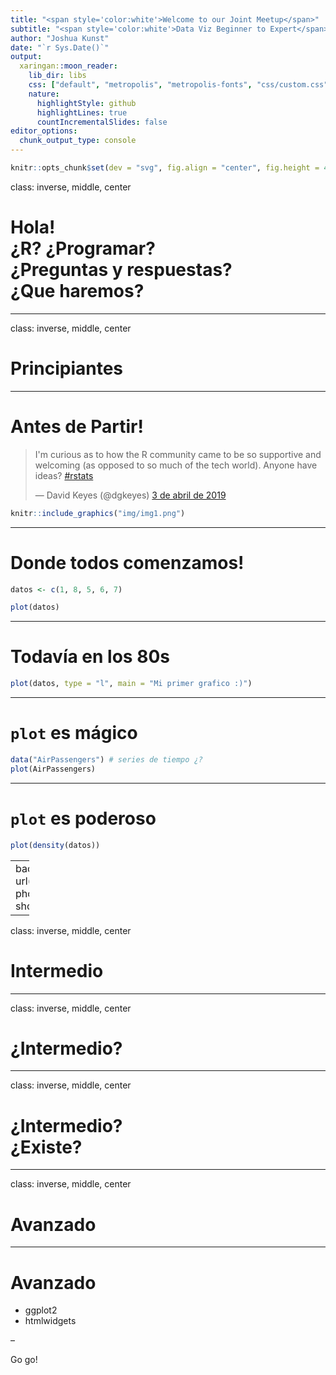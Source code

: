 ```yaml
---
title: "<span style='color:white'>Welcome to our Joint Meetup</span>"
subtitle: "<span style='color:white'>Data Viz Beginner to Expert</span><html><div style='float:left'></div><hr color='white' size=1px width=796px></html>"
author: "Joshua Kunst"
date: "`r Sys.Date()`"
output:
  xaringan::moon_reader:
    lib_dir: libs
    css: ["default", "metropolis", "metropolis-fonts", "css/custom.css"]
    nature:
      highlightStyle: github
      highlightLines: true
      countIncrementalSlides: false
editor_options:
  chunk_output_type: console
---
```


```r
knitr::opts_chunk$set(dev = "svg", fig.align = "center", fig.height = 4)
```


class: inverse, middle, center

# Hola! <br> ¿R? ¿Programar? <br> ¿Preguntas y respuestas? <br> ¿Que haremos?

---

class: inverse, middle, center

# Principiantes

---

# Antes de Partir!

<blockquote class="twitter-tweet" data-lang="es"><p lang="en" dir="ltr">I&#39;m curious as to how the R community came to be so supportive and welcoming (as opposed to so much of the tech world). Anyone have ideas? <a href="https://twitter.com/hashtag/rstats?src=hash&amp;ref_src=twsrc%5Etfw">#rstats</a></p>&mdash; David Keyes (@dgkeyes) <a href="https://twitter.com/dgkeyes/status/1113547867984027648?ref_src=twsrc%5Etfw">3 de abril de 2019</a></blockquote>
<script async src="https://platform.twitter.com/widgets.js" charset="utf-8"></script>

```r
knitr::include_graphics("img/img1.png")
```

---

# Donde todos comenzamos!

```r
datos <- c(1, 8, 5, 6, 7)

plot(datos)
```

---

# Todavía en los 80s

```r
plot(datos, type = "l", main = "Mi primer grafico :)")
```

---

# `plot` es mágico


```r
data("AirPassengers") # series de tiempo ¿?
plot(AirPassengers)
```

---

# `plot` es poderoso

```r
plot(density(datos))
```

---
background-image: url(https://image.shutterstock.com/image-photo/portrait-asian-boy-glasses-showing-260nw-454434301.jpg)


---

class: inverse, middle, center

# Intermedio

---

class: inverse, middle, center

# ¿Intermedio?

---

class: inverse, middle, center

# ¿Intermedio? <br> ¿Existe?

---

class: inverse, middle, center

# Avanzado

---

# Avanzado


- ggplot2
- htmlwidgets

--

Go go!




